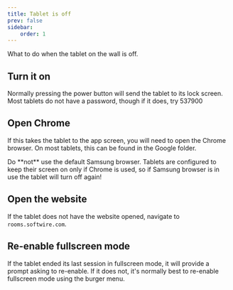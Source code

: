 ```yaml
---
title: Tablet is off
prev: false
sidebar:
    order: 1
---
```



What to do when the tablet on the wall is off.

## Turn it on
Normally pressing the power button will send the tablet to its lock screen. Most tablets do not have a password, though if it does, try 537900

## Open Chrome
If this takes the tablet to the app screen, you will need to open the Chrome browser. On most tablets, this can be found in the Google folder.

<Aside type="caution" title="Samsung Browser">Do **not** use the default Samsung browser. Tablets are configured to keep their screen on only if Chrome is used, so if Samsung browser is in use the tablet will turn off again!</Card>

## Open the website
If the tablet does not have the website opened, navigate to `rooms.softwire.com`.

## Re-enable fullscreen mode
If the tablet ended its last session in fullscreen mode, it will provide a prompt asking to re-enable. If it does not, it's normally best to re-enable fullscreen mode using the burger menu.